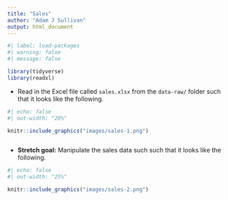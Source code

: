 ```yaml
---
title: "Sales"
author: "Adam J Sullivan"
output: html_document
---
```


```r
#| label: load-packages
#| warning: false
#| message: false

library(tidyverse)
library(readxl)
```

-   Read in the Excel file called `sales.xlsx` from the `data-raw/` folder such that it looks like the following.

```r
#| echo: false
#| out-width: "20%"

knitr::include_graphics("images/sales-1.png")
```

```r

```

-   **Stretch goal:** Manipulate the sales data such such that it looks like the following.

```r
#| echo: false
#| out-width: "25%"

knitr::include_graphics("images/sales-2.png")
```

```r

```
